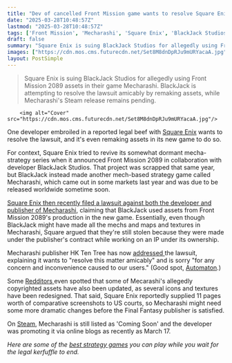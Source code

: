 ```yaml
---
title: "Dev of cancelled Front Mission game wants to resolve Square Enix's copyright lawsuit 'amicably' by swapping assets in its new strategy game"
date: "2025-03-28T10:48:57Z"
lastmod: "2025-03-28T10:48:57Z"
tags: ['Front Mission', 'Mecharashi', 'Square Enix', 'BlackJack Studios', 'Strategy', 'Mech', 'Lawsuit', 'PC', 'Steam']
draft: false
summary: "Square Enix is suing BlackJack Studios for allegedly using Front Mission 2089 assets in their game Mecharashi.  BlackJack is attempting to resolve the lawsuit amicably by remaking assets, while Mecharashi's Steam release remains pending."
images: ["https://cdn.mos.cms.futurecdn.net/Set8M8dnDpRJu9mURYacaA.jpg"]
layout: PostSimple
---
```

> Square Enix is suing BlackJack Studios for allegedly using Front Mission 2089 assets in their game Mecharashi.  BlackJack is attempting to resolve the lawsuit amicably by remaking assets, while Mecharashi's Steam release remains pending.


        <img alt="Cover" src="https://cdn.mos.cms.futurecdn.net/Set8M8dnDpRJu9mURYacaA.jpg"/>
        
One developer embroiled in a reported legal beef with [Square Enix](https://www.gamesradar.com/tag/square_enix/) wants to resolve the lawsuit, and it's even remaking assets in its new game to do so.

For context, Square Enix tried to revive its somewhat dormant mecha-strategy series when it announced Front Mission 2089 in collaboration with developer BlackJack Studios. That project was scrapped that same year, but BlackJack instead made another mech-based strategy game called Mecharashi, which came out in some markets last year and was due to be released worldwide sometime soon.

[Square Enix then recently filed a lawsuit against both the developer and publisher of Mecharashi](https://www.gamesradar.com/games/strategy/after-square-enix-cancelled-the-first-new-front-mission-in-years-its-suing-the-developer-behind-it-for-releasing-another-very-similar-mech-game/), claiming that BlackJack used assets from Front Mission 2089's production in the new game. Essentially, even though BlackJack might have made all the mechs and maps and textures in Mecharashi, Square argued that they're still stolen because they were made under the publisher's contract while working on an IP under its ownership.

Mecharashi publisher HK Ten Tree has now [addressed ](https://news.tentree-games.com/jx/msjpAffiche/20250327/1085.html)the lawsuit, explaining it wants to "resolve this matter amicably" and is sorry "for any concern and inconvenience caused to our users." (Good spot, [Automaton](https://automaton-media.com/en/news/developer-sued-by-square-enix-for-allegedly-using-front-mission-assets-addresses-lawsuit-with-message-to-players-and-remade-assets/).)

Some [Redditors ]()even spotted that some of Mecarashi's allegedly copyrighted assets have also been updated, as several icons and textures have been redesigned. That said, Square Enix reportedly supplied 11 pages worth of comparative screenshots to US courts, so Mecharashi might need some more dramatic changes before the Final Fantasy publisher is satisfied.

On [Steam](https://store.steampowered.com/app/3446920/Mecharashi/), Mecharashi is still listed as 'Coming Soon' and the developer was promoting it via online blogs as recently as March 17.

*Here are some of the *[<em>best strategy games</em>](https://www.gamesradar.com/best-strategy-games/)* you can play while you wait for the legal kerfuffle to end.*
        